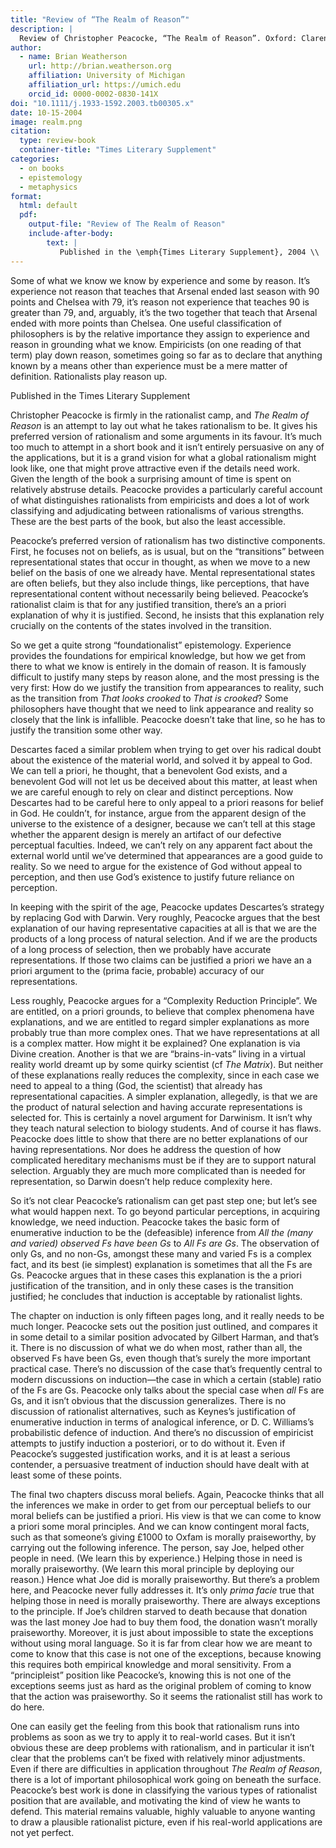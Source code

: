 ```yaml
---
title: "Review of “The Realm of Reason”"
description: |
  Review of Christopher Peacocke, “The Realm of Reason”. Oxford: Clarendon Press, 2004
author:
  - name: Brian Weatherson 
    url: http://brian.weatherson.org
    affiliation: University of Michigan
    affiliation_url: https://umich.edu
    orcid_id: 0000-0002-0830-141X
doi: "10.1111/j.1933-1592.2003.tb00305.x"
date: 10-15-2004
image: realm.png
citation:
  type: review-book
  container-title: "Times Literary Supplement"
categories:
  - on books
  - epistemology
  - metaphysics
format:
  html: default
  pdf: 
    output-file: "Review of The Realm of Reason"
    include-after-body: 
        text: |
           Published in the \emph{Times Literary Supplement}, 2004 \\
---
```


Some of what we know we know by experience and some by reason. It's experience not reason that teaches that Arsenal ended last season with 90 points and Chelsea with 79, it's reason not experience that teaches 90 is greater than 79, and, arguably, it's the two together that teach that Arsenal ended with more points than Chelsea. One useful classification of philosophers is by the relative importance they assign to experience and reason in grounding what we know. Empiricists (on one reading of that term) play down reason, sometimes going so far as to declare that anything known by a means other than experience must be a mere matter of definition. Rationalists play reason up.

<aside>Published in the Times Literary Supplement</aside>

Christopher Peacocke is firmly in the rationalist camp, and *The Realm of Reason* is an attempt to lay out what he takes rationalism to be. It gives his preferred version of rationalism and some arguments in its favour. It's much too much to attempt in a short book and it isn't entirely persuasive on any of the applications, but it is a grand vision for what a global rationalism might look like, one that might prove attractive even if the details need work. Given the length of the book a surprising amount of time is spent on relatively abstruse details. Peacocke provides a particularly careful account of what distinguishes rationalists from empiricists and does a lot of work classifying and adjudicating between rationalisms of various strengths. These are the best parts of the book, but also the least accessible.

Peacocke's preferred version of rationalism has two distinctive components. First, he focuses not on beliefs, as is usual, but on the "transitions" between representational states that occur in thought, as when we move to a new belief on the basis of one we already have. Mental representational states are often beliefs, but they also include things, like perceptions, that have representational content without necessarily being believed. Peacocke's rationalist claim is that for any justified transition, there's an a priori explanation of why it is justified. Second, he insists that this explanation rely crucially on the contents of the states involved in the transition.

So we get a quite strong "foundationalist" epistemology. Experience provides the foundations for empirical knowledge, but how we get from there to what we know is entirely in the domain of reason. It is famously difficult to justify many steps by reason alone, and the most pressing is the very first: How do we justify the transition from appearances to reality, such as the transition from *That looks crooked* to *That is crooked*? Some philosophers have thought that we need to link appearance and reality so closely that the link is infallible. Peacocke doesn't take that line, so he has to justify the transition some other way.

Descartes faced a similar problem when trying to get over his radical doubt about the existence of the material world, and solved it by appeal to God. We can tell a priori, he thought, that a benevolent God exists, and a benevolent God will not let us be deceived about this matter, at least when we are careful enough to rely on clear and distinct perceptions. Now Descartes had to be careful here to only appeal to a priori reasons for belief in God. He couldn't, for instance, argue from the apparent design of the universe to the existence of a designer, because we can't tell at this stage whether the apparent design is merely an artifact of our defective perceptual faculties. Indeed, we can't rely on any apparent fact about the external world until we've determined that appearances are a good guide to reality. So we need to argue for the existence of God without appeal to perception, and then use God's existence to justify future reliance on perception.

In keeping with the spirit of the age, Peacocke updates Descartes's strategy by replacing God with Darwin. Very roughly, Peacocke argues that the best explanation of our having representative capacities at all is that we are the products of a long process of natural selection. And if we are the products of a long process of selection, then we probably have accurate representations. If those two claims can be justified a priori we have an a priori argument to the (prima facie, probable) accuracy of our representations.

Less roughly, Peacocke argues for a "Complexity Reduction Principle". We are entitled, on a priori grounds, to believe that complex phenomena have explanations, and we are entitled to regard simpler explanations as more probably true than more complex ones. That we have representations at all is a complex matter. How might it be explained? One explanation is via Divine creation. Another is that we are "brains-in-vats" living in a virtual reality world dreamt up by some quirky scientist (cf *The Matrix*). But neither of these explanations really reduces the complexity, since in each case we need to appeal to a thing (God, the scientist) that already has representational capacities. A simpler explanation, allegedly, is that we are the product of natural selection and having accurate representations is selected for. This is certainly a novel argument for Darwinism. It isn't why they teach natural selection to biology students. And of course it has flaws. Peacocke does little to show that there are no better explanations of our having representations. Nor does he address the question of how complicated hereditary mechanisms must be if they are to support natural selection. Arguably they are much more complicated than is needed for representation, so Darwin doesn't help reduce complexity here.

So it's not clear Peacocke's rationalism can get past step one; but let's see what would happen next. To go beyond particular perceptions, in acquiring knowledge, we need induction. Peacocke takes the basic form of enumerative induction to be the (defeasible) inference from *All the (many and varied) observed Fs have been Gs* to *All Fs are Gs*. The observation of only Gs, and no non-Gs, amongst these many and varied Fs is a complex fact, and its best (ie simplest) explanation is sometimes that all the Fs are Gs. Peacocke argues that in these cases this explanation is the a priori justification of the transition, and in only these cases is the transition justified; he concludes that induction is acceptable by rationalist lights.

The chapter on induction is only fifteen pages long, and it really needs to be much longer. Peacocke sets out the position just outlined, and compares it in some detail to a similar position advocated by Gilbert Harman, and that's it. There is no discussion of what we do when most, rather than all, the observed Fs have been Gs, even though that's surely the more important practical case. There's no discussion of the case that's frequently central to modern discussions on induction---the case in which a certain (stable) ratio of the Fs are Gs. Peacocke only talks about the special case when *all* Fs are Gs, and it isn't obvious that the discussion generalizes. There is no discussion of rationalist alternatives, such as Keynes's justification of enumerative induction in terms of analogical inference, or D. C. Williams's probabilistic defence of induction. And there's no discussion of empiricist attempts to justify induction a posteriori, or to do without it. Even if Peacocke's suggested justification works, and it is at least a serious contender, a persuasive treatment of induction should have dealt with at least some of these points.

The final two chapters discuss moral beliefs. Again, Peacocke thinks that all the inferences we make in order to get from our perceptual beliefs to our moral beliefs can be justified a priori. His view is that we can come to know a priori some moral principles. And we can know contingent moral facts, such as that someone's giving £1000 to Oxfam is morally praiseworthy, by carrying out the following inference. The person, say Joe, helped other people in need. (We learn this by experience.) Helping those in need is morally praiseworthy. (We learn this moral principle by deploying our reason.) Hence what Joe did is morally praiseworthy. But there's a problem here, and Peacocke never fully addresses it. It's only *prima facie* true that helping those in need is morally praiseworthy. There are always exceptions to the principle. If Joe's children starved to death because that donation was the last money Joe had to buy them food, the donation wasn't morally praiseworthy. Moreover, it is just about impossible to state the exceptions without using moral language. So it is far from clear how we are meant to come to know that this case is not one of the exceptions, because knowing this requires both empirical knowledge and moral sensitivity. From a "principleist" position like Peacocke's, knowing this is not one of the exceptions seems just as hard as the original problem of coming to know that the action was praiseworthy. So it seems the rationalist still has work to do here.

One can easily get the feeling from this book that rationalism runs into problems as soon as we try to apply it to real-world cases. But it isn't obvious these are deep problems with rationalism, and in particular it isn't clear that the problems can't be fixed with relatively minor adjustments. Even if there are difficulties in application throughout *The Realm of Reason*, there is a lot of important philosophical work going on beneath the surface. Peacocke's best work is done in classifying the various types of rationalist position that are available, and motivating the kind of view he wants to defend. This material remains valuable, highly valuable to anyone wanting to draw a plausible rationalist picture, even if his real-world applications are not yet perfect.